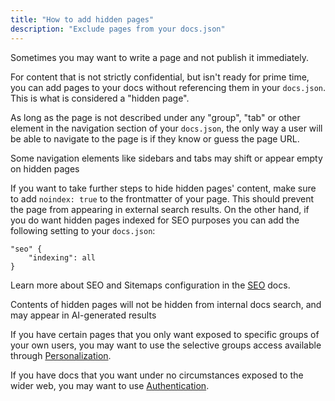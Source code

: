 ```yaml
---
title: "How to add hidden pages"
description: "Exclude pages from your docs.json"
---
```


Sometimes you may want to write a page and not publish it immediately.

For content that is not strictly confidential, but isn't ready for prime time, you can add pages to your docs without referencing them in your `docs.json`. This is what is considered a "hidden page".

As long as the page is not described under any "group", "tab" or other element in the navigation section of your `docs.json`, the only way a user will be able to navigate to the page is if they know or guess the page URL.

<Note>
Some navigation elements like sidebars and tabs may shift or appear empty on hidden pages
</Note>

If you want to take further steps to hide hidden pages' content, make sure to add `noindex: true` to the frontmatter of your page. This should prevent the page from appearing in external search results. On the other hand, if you do want hidden pages indexed for SEO purposes you can add the following setting to your `docs.json`:

```
"seo" {
    "indexing": all
}
```

Learn more about SEO and Sitemaps configuration in the [SEO](https://mintlify.com/docs/settings/seo#sitemaps) docs.

<Warning>
Contents of hidden pages will not be hidden from internal docs search, and may appear in AI-generated results
</Warning>

If you have certain pages that you only want exposed to specific groups of your own users, you may want to use the selective groups access available through [Personalization](https://mintlify.com/docs/settings/authentication-personalization/personalization#showing-hiding-pages).

If you have docs that you want under no circumstances exposed to the wider web, you may want to use [Authentication](https://mintlify.com/docs/settings/authentication-personalization/authentication).
